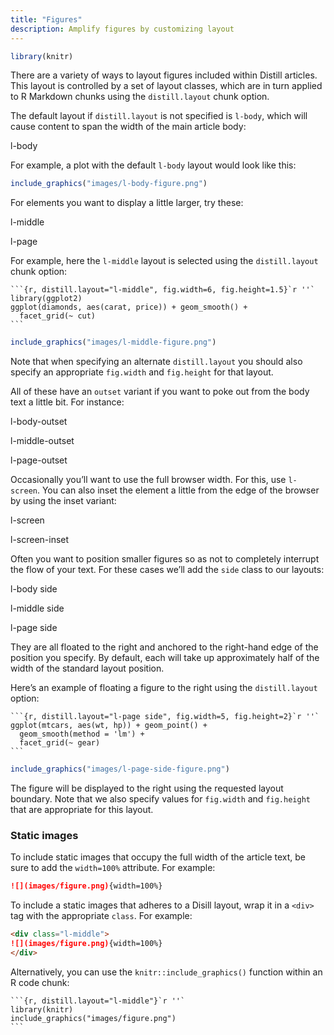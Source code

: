 ```yaml
---
title: "Figures"
description: Amplify figures by customizing layout
---
```


```r
library(knitr)
```


There are a variety of ways to layout figures included within Distill articles. This layout is controlled by a set of layout classes, which are in turn applied to R Markdown chunks using the `distill.layout` chunk option.

The default layout if `distill.layout` is not specified is `l-body`, which will cause content to span the width of the main article body:

<div class="fake-img l-body"><p>l-body</p></div>

For example, a plot with the default `l-body` layout would look like this:

```r
include_graphics("images/l-body-figure.png")
```

For elements you want to display a little larger, try these:

<div class="fake-img l-middle"><p>l-middle</p></div>

<div class="fake-img l-page"><p>l-page</p></div>

For example, here the `l-middle` layout is selected using the `distill.layout` chunk option:

    ```{r, distill.layout="l-middle", fig.width=6, fig.height=1.5}`r ''`
    library(ggplot2)
    ggplot(diamonds, aes(carat, price)) + geom_smooth() +
      facet_grid(~ cut)
    ```
    
```r
include_graphics("images/l-middle-figure.png")
```

Note that when specifying an alternate `distill.layout` you should also specify an appropriate `fig.width` and `fig.height` for that layout.

All of these have an `outset` variant if you want to poke out from the body text a little bit. For instance:

<div class="fake-img l-body-outset"><p>l-body-outset</p></div>

<div class="fake-img l-middle-outset"><p>l-middle-outset</p></div>

<div class="fake-img l-page-outset"><p>l-page-outset</p></div>

Occasionally you’ll want to use the full browser width. For this, use `l-screen`. You can also inset the element a little from the edge of the browser by using the inset variant:

<div class="fake-img l-screen"><p>l-screen</p></div>

<div class="fake-img l-screen-inset"><p>l-screen-inset</p></div>

Often you want to position smaller figures so as not to completely interrupt the flow of your text. For these cases we’ll add the `side` class to our layouts:

<div class="fake-img l-body side"><p>l-body side</p></div>

<div class="fake-img l-middle side"><p>l-middle side</p></div>

<div class="fake-img l-page side"><p>l-page side</p></div>

They are all floated to the right and anchored to the right-hand edge of the position you specify. By default, each will take up approximately half of the width of the standard layout position.

Here's an example of floating a figure to the right using the `distill.layout` option:

    ```{r, distill.layout="l-page side", fig.width=5, fig.height=2}`r ''`
    ggplot(mtcars, aes(wt, hp)) + geom_point() + 
      geom_smooth(method = 'lm') +
      facet_grid(~ gear)
    ```

```r
include_graphics("images/l-page-side-figure.png")
```

The figure will be displayed to the right using the requested layout boundary. Note that we also specify values for `fig.width` and `fig.height` that are appropriate for this layout.

### Static images

To include static images that occupy the full width of the article text, be sure to add the `width=100%` attribute. For example:

```markdown
![](images/figure.png){width=100%}    
```

To include a static images that adheres to a Disill layout, wrap it in a `<div>` tag with the appropriate `class`. For example:

```markdown
<div class="l-middle">
![](images/figure.png){width=100%}  
</div>
```

Alternatively, you can use the `knitr::include_graphics()` function within an R code chunk:

    ```{r, distill.layout="l-middle"}`r ''`
    library(knitr)
    include_graphics("images/figure.png")
    ```





